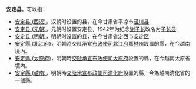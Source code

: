 '''安定县'''，可以指：
*[[安定县_(西汉)|安定县 (西汉)]]，汉朝时设置的县，在今甘肃省平凉市[[泾川县|泾川县]]
*[[安定县_(元朝)|安定县 (元朝)]]，元朝时设置安定县，1942年为纪念[[谢子长|谢子长]]改名为[[子长县|子长县]]
*[[安定县_(明朝)|安定县 (明朝)]]，明朝时设置的县，在今甘肃省定西市[[安定区_(定西市)|安定区]]
*[[安定縣_(北江府)|安定縣 (北江府)]]，明朝時[[交趾等處承宣布政使司|交阯承宣布政使司]][[北江府|北江府]][[嘉林州|嘉林州]]設置的縣，在今越南境內。
*[[安定縣_(太原府)|安定縣 (太原府)]]，明朝時[[交趾等處承宣布政使司|交阯承宣布政使司]][[太原府|太原府]]設置的縣，在今越南太原省境內。
*[[安定縣_(越南)|安定縣 (越南)]]，明朝時[[交趾等處承宣布政使司|交阯承宣布政使司]][[清化府|清化府]]設置的縣，今為越南清化省的一個縣。

{{Disambig|A|Cat=三字亚洲县名消歧义}}